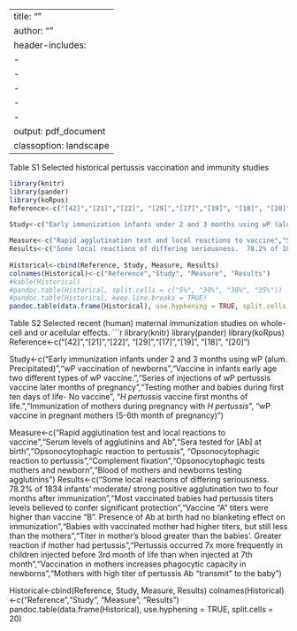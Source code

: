 
---
title: ""
author: ""
header-includes:
- \usepackage{fancyhdr}
- \pagestyle{fancy}
- \fancyhead[CO,CE]{Bento et al. Maternal Immunization Supplementary materials}
- \fancyfoot[CO,CE]{If you need a foooter}
- \fancyfoot[LE,RO]{\thepage}
output: pdf_document
classoption: landscape
---
Table S1 Selected historical pertussis vaccination and immunity studies
```r
library(knitr)
library(pander)
library(koRpus)
Reference<-c("[42]","[21]","[22]", "[29]","[17]","[19]", "[18]", "[20]")
            
Study<-c("Early immunization infants under 2 and 3 months using wP (alum. Precipitated)","wP vaccination of newborns","Vaccine in infants early age two different types of wP vaccine.","Series of injections of wP pertussis vaccine later months of pregnancy","Testing mother and babies during first ten days of life- No vaccine", "*H pertussis* vaccine first months of life.","Immunization of mothers during pregnancy with *H pertussis*", "wP vaccine in pregnant mothers (5-6th month of pregnancy)")

Measure<-c("Rapid agglutination test and local reactions to vaccine","Serum levels of agglutinins and Ab","Sera tested for [Ab] at birth","Opsonocytophagic reaction to pertussis ", "Opsonocytophagic reaction to pertussis ","Complement fixation","Opsonocytophagic tests mothers and newborn","Blood of mothers and newborns testing agglutinins")
Results<-c("Some local reactions of differing seriousness.  78.2% of 1834 infants’ moderate/ strong positive agglutination two to four months after immunization","Most vaccinated babies had pertussis titers levels believed to confer significant protection","Vaccine “A” titers were higher than vaccine “B”. Presence of Ab at birth had no blanketing effect on immunization","Babies with vaccinated mother had higher titers, but still less than the mothers","Titer in mother’s blood greater than the babies’. Greater reaction if mother had pertussis","Pertussis occurred 7x more frequently in children injected before 3rd month of life than when injected at 7th month","Vaccination in mothers increases phagocytic capacity in newborns","Mothers with high titer of pertussis Ab  “transmit” to the baby")
        
Historical<-cbind(Reference, Study, Measure, Results)
colnames(Historical)<-c("Reference","Study", "Measure", "Results")
#kable(Historical)
#pandoc.table(Historical, split.cells = c("5%", "30%", "30%", "35%"))
#pandoc.table(Historical, keep.line.breaks = TRUE)
pandoc.table(data.frame(Historical), use.hyphening = TRUE, split.cells = 20)
```

\newpage

Table S2 Selected recent (human) maternal immunization studies on whole-cell and or acellular effects.
```r
library(knitr)
library(pander)
library(koRpus)
Reference<-c("[42]","[21]","[22]", "[29]","[17]","[19]", "[18]", "[20]")
            
Study<-c("Early immunization infants under 2 and 3 months using wP (alum. Precipitated)","wP vaccination of newborns","Vaccine in infants early age two different types of wP vaccine.","Series of injections of wP pertussis vaccine later months of pregnancy","Testing mother and babies during first ten days of life- No vaccine", "*H pertussis* vaccine first months of life.","Immunization of mothers during pregnancy with *H pertussis*", "wP vaccine in pregnant mothers (5-6th month of pregnancy)")

Measure<-c("Rapid agglutination test and local reactions to vaccine","Serum levels of agglutinins and Ab","Sera tested for [Ab] at birth","Opsonocytophagic reaction to pertussis ", "Opsonocytophagic reaction to pertussis ","Complement fixation","Opsonocytophagic tests mothers and newborn","Blood of mothers and newborns testing agglutinins")
Results<-c("Some local reactions of differing seriousness.  78.2% of 1834 infants’ moderate/ strong positive agglutination two to four months after immunization","Most vaccinated babies had pertussis titers levels believed to confer significant protection","Vaccine “A” titers were higher than vaccine “B”. Presence of Ab at birth had no blanketing effect on immunization","Babies with vaccinated mother had higher titers, but still less than the mothers","Titer in mother’s blood greater than the babies’. Greater reaction if mother had pertussis","Pertussis occurred 7x more frequently in children injected before 3rd month of life than when injected at 7th month","Vaccination in mothers increases phagocytic capacity in newborns","Mothers with high titer of pertussis Ab  “transmit” to the baby")
        
Historical<-cbind(Reference, Study, Measure, Results)
colnames(Historical)<-c("Reference","Study", "Measure", "Results")
pandoc.table(data.frame(Historical), use.hyphening = TRUE, split.cells = 20)